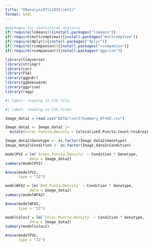 ```yaml
---
title: "GRanalyis07112025(set2)"
format: html
---
```


```r
#packages for statistical analysis
if(!require(lsmeans)){install.packages("lsmeans")}
if(!require(multcompView)){install.packages("multcompView")}
if(!require(dplyr)){install.packages("dplyr")}
if(!require(rcompanion)){install.packages("rcompanion")}
if(!require(rcompanion)){install.packages("ggprism")}

library(tidyverse)
library(stringr)
library(car)
library(FSA)
library(ggpubr)
library(ggbeeswarm)
library(ggprism)
library(ragg)
```

```r
#| label: reading in CSV file

#| label: reading in CSV files

Image_data2 = read.csv("DATA/(set2)Summary_WT+KO.csv")

Image_data2 <- Image_data2 |>
  mutate(Coloc.Puncta.Density = Colocalized.Puncta.Count/roiArea)

Image_data2$Genotype <- as.factor(Image_data2$Genotype)
Image_data2$Condition <- as.factor(Image_data2$Condition)
```

```r
modelPV2 = lm(`Green.Puncta.Density` ~ Condition * Genotype,
           data = Image_data2)
summary(modelPV2)

Anova(modelPV2,
      type = "II")
```

```r
modelWFA2 = lm(`Red.Punta.Density` ~ Condition * Genotype,
           data = Image_data2)
summary(modelWFA2)

Anova(modelWFA2,
      type = "II")
```

```r

modelColoc2 = lm(`Coloc.Puncta.Density` ~ Condition * Genotype,
           data = Image_data2)
summary(modelColoc2)

Anova(modelPV2,
      type = "II")

```

